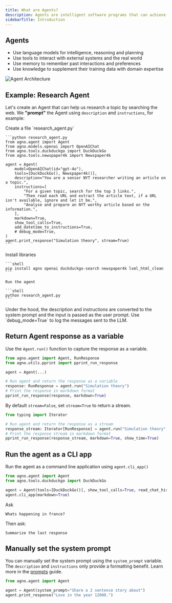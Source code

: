 ```yaml
---
title: What are Agents?
description: Agents are intelligent software programs that can achieve complex tasks described as natural language.
sidebarTitle: Introduction
---
```


## Agents

- Use language models for intelligence, reasoning and planning
- Use tools to interact with external systems and the real world
- Use memory to remember past interactions and preferences
- Use knowledge to supplement their training data with domain expertise

![Agent Architecture](/images/agent.png)

## Example: Research Agent

Let's create an Agent that can help us research a topic by searching the web. We **"prompt"** the Agent using `description` and `instructions`, for example:

<Steps>
  <Step title="Create Research Agent">
    Create a file `research_agent.py`

    ```python research_agent.py
    from agno.agent import Agent
    from agno.models.openai import OpenAIChat
    from agno.tools.duckduckgo import DuckDuckGo
    from agno.tools.newspaper4k import Newspaper4k

    agent = Agent(
        model=OpenAIChat(id="gpt-4o"),
        tools=[DuckDuckGo(), Newspaper4k()],
        description="You are a senior NYT researcher writing an article on a topic.",
        instructions=[
            "For a given topic, search for the top 3 links.",
            "Then read each URL and extract the article text, if a URL isn't available, ignore and let it be.",
            "Analyse and prepare an NYT worthy article based on the information.",
        ],
        markdown=True,
        show_tool_calls=True,
        add_datetime_to_instructions=True,
        # debug_mode=True,
    )
    agent.print_response("Simulation theory", stream=True)
    ```

  </Step>
  <Step title="Run the agent">
    Install libraries

    ```shell
    pip install agno openai duckduckgo-search newspaper4k lxml_html_clean
    ```

    Run the agent

    ```shell
    python research_agent.py
    ```

  </Step>
</Steps>

<Note>
Under the hood, the description and instructions are converted to the system prompt and the input is passed as the user prompt. Use `debug_mode=True` to log the messages sent to the LLM.
</Note>

## Return Agent response as a variable

Use the `Agent.run()` function to capture the response as a variable.

```python
from agno.agent import Agent, RunResponse
from agno.utils.pprint import pprint_run_response

agent = Agent(...)

# Run agent and return the response as a variable
response: RunResponse = agent.run("Simulation theory")
# Print the response in markdown format
pprint_run_response(response, markdown=True)
```

By default `stream=False`, set `stream=True` to return a stream.

```python
from typing import Iterator

# Run agent and return the response as a stream
response_stream: Iterator[RunResponse] = agent.run("Simulation theory", stream=True)
# Print the response stream in markdown format
pprint_run_response(response_stream, markdown=True, show_time=True)
```

## Run the agent as a CLI app

Run the agent as a command line application using `agent.cli_app()`

```python
from agno.agent import Agent
from agno.tools.duckduckgo import DuckDuckGo

agent = Agent(tools=[DuckDuckGo()], show_tool_calls=True, read_chat_history=True)
agent.cli_app(markdown=True)
```

Ask

```
Whats happening in france?
```

Then ask:

```
Summarize the last response
```

## Manually set the system prompt

You can manually set the system prompt using the `system_prompt` variable. The `description` and `instructions` only provide a formatting benefit. Learn more in the [prompts](/agents/prompts) guide.

```python
from agno.agent import Agent

agent = Agent(system_prompt="Share a 2 sentence story about")
agent.print_response("Love in the year 12000.")
```
